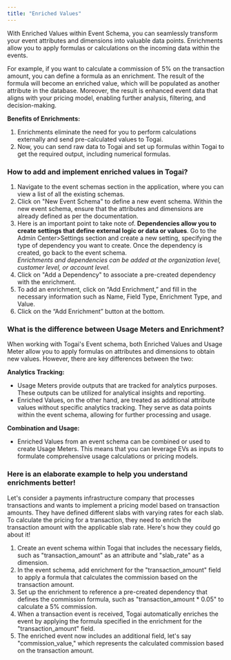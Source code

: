```yaml
---
title: "Enriched Values"
---
```


With Enriched Values within Event Schema, you can seamlessly transform your event attributes and dimensions into valuable data points. Enrichments allow you to apply formulas or calculations on the incoming data within the events.

For example, if you want to calculate a commission of 5% on the transaction amount, you can define a formula as an enrichment. The result of the formula will become an enriched value, which will be populated as another attribute in the database. Moreover, the result is enhanced event data that aligns with your pricing model, enabling further analysis, filtering, and decision-making.

**Benefits of Enrichments:**

1. Enrichments eliminate the need for you to perform calculations externally and send pre-calculated values to Togai.
2. Now, you can send raw data to Togai and set up formulas within Togai to get the required output, including numerical formulas.

### How to add and implement enriched values in Togai?

1. Navigate to the event schemas section in the application, where you can view a list of all the existing schemas.
2. Click on "New Event Schema" to define a new event schema. Within the new event schema, ensure that the attributes and dimensions are already defined as per the documentation.
3. Here is an important point to take note of. **Dependencies allow you to create settings that define external logic or data or values**. Go to the Admin Center>Settings section and create a new setting, specifying the type of dependency you want to create. Once the dependency is created, go back to the event schema.  
_Enrichments and dependencies can be added at the organization level, customer level, or account level._
4. Click on "Add a Dependency" to associate a pre-created dependency with the enrichment.
5. To add an enrichment, click on “Add Enrichment,” and fill in the necessary information such as Name, Field Type, Enrichment Type, and Value.
6. Click on the “Add Enrichment” button at the bottom.

### **What is the difference between Usage Meters and Enrichment?** 

When working with Togai's Event schema, both Enriched Values and Usage Meter allow you to apply formulas on attributes and dimensions to obtain new values. However, there are key differences between the two:

**Analytics Tracking:**

* Usage Meters provide outputs that are tracked for analytics purposes. These outputs can be utilized for analytical insights and reporting.
* Enriched Values, on the other hand, are treated as additional attribute values without specific analytics tracking. They serve as data points within the event schema, allowing for further processing and usage.

**Combination and Usage:**

* Enriched Values from an event schema can be combined or used to create Usage Meters. This means that you can leverage EVs as inputs to formulate comprehensive usage calculations or pricing models.

### **Here is an elaborate example to help you understand enrichments better!** 

Let's consider a payments infrastructure company that processes transactions and wants to implement a pricing model based on transaction amounts. They have defined different slabs with varying rates for each slab. To calculate the pricing for a transaction, they need to enrich the transaction amount with the applicable slab rate. Here's how they could go about it!

1. Create an event schema within Togai that includes the necessary fields, such as "transaction\_amount" as an attribute and "slab\_rate" as a dimension.
2. In the event schema, add enrichment for the "transaction\_amount" field to apply a formula that calculates the commission based on the transaction amount.
3. Set up the enrichment to reference a pre-created dependency that defines the commission formula, such as "transaction\_amount \* 0.05" to calculate a 5% commission.
4. When a transaction event is received, Togai automatically enriches the event by applying the formula specified in the enrichment for the "transaction\_amount" field.
5. The enriched event now includes an additional field, let's say "commission\_value," which represents the calculated commission based on the transaction amount.
